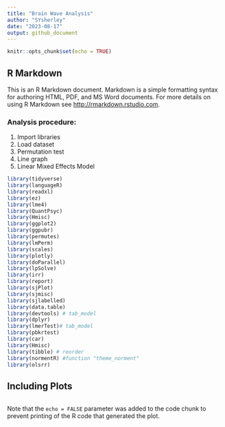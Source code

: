 ```yaml
---
title: "Brain Wave Analysis"
author: "SYsherley"
date: "2023-08-17"
output: github_document
---
```


```r
knitr::opts_chunk$set(echo = TRUE)
```

## R Markdown

This is an R Markdown document. Markdown is a simple formatting syntax for authoring HTML, PDF, and MS Word documents. For more details on using R Markdown see <http://rmarkdown.rstudio.com>.

### Analysis procedure: 
1. Import libraries
2. Load dataset
3. Permutation test
4. Line graph
5. Linear Mixed Effects Model

```r
library(tidyverse)
library(languageR)
library(readxl)
library(ez)
library(lme4)
library(QuantPsyc)
library(Hmisc)
library(ggplot2)
library(ggpubr)
library(permutes)
library(lmPerm)
library(scales)
library(plotly)
library(doParallel)
library(lpSolve)
library(irr)
library(report)
library(sjPlot)
library(sjmisc)
library(sjlabelled)
library(data.table)
library(devtools) # tab_model
library(dplyr)
library(lmerTest)# tab_model
library(pbkrtest)
library(car)
library(Hmisc)
library(tibble) # reorder
library(normentR) #function "theme_norment"
library(olsrr)
```

## Including Plots



```r

```

Note that the `echo = FALSE` parameter was added to the code chunk to prevent printing of the R code that generated the plot.
